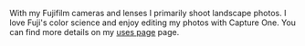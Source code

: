 With my Fujifilm cameras and lenses I primarily shoot landscape photos. I love Fuji's color science and enjoy editing my photos with Capture One. You can find more details on my [uses page](/uses/) page.
